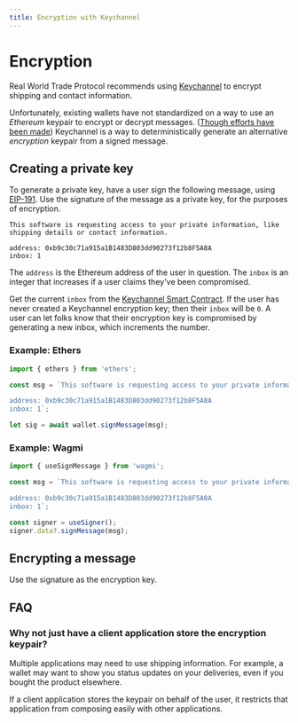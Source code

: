 ```yaml
---
title: Encryption with Keychannel
---
```


# Encryption

Real World Trade Protocol recommends using [Keychannel](https://github.com/rwtp/keychannel) to encrypt shipping and contact information.

Unfortunately, existing wallets have not standardized on a way to use an _Ethereum_ keypair to encrypt or decrypt messages. ([Though efforts have been made](https://github.com/ethereum/EIPs/pull/1098)) Keychannel is a way to deterministically generate an alternative _encryption_ keypair from a signed message.

## Creating a private key

To generate a private key, have a user sign the following message, using [EIP-191](https://eips.ethereum.org/EIPS/eip-191). Use the signature of the message as a private key, for the purposes of encryption.

```
This software is requesting access to your private information, like shipping details or contact information.

address: 0xb9c30c71a915a1B1483D803dd90273f12b8F5A8A
inbox: 1
```

The `address` is the Ethereum address of the user in question. The `inbox` is an integer that increases if a user claims they've been compromised.

Get the current `inbox` from the [Keychannel Smart Contract](https://github.com/rwtp/keychannel/blob/main/src/Keychannel.sol). If the user has never created a Keychannel encryption key; then their `inbox` will be `0`. A user can let folks know that their encryption key is compromised by generating a new inbox, which increments the number.

### Example: Ethers

```typescript
import { ethers } from 'ethers';

const msg = `This software is requesting access to your private information, like shipping details or contact information.

address: 0xb9c30c71a915a1B1483D803dd90273f12b8F5A8A
inbox: 1`;

let sig = await wallet.signMessage(msg);
```

### Example: Wagmi

```typescript
import { useSignMessage } from 'wagmi';

const msg = `This software is requesting access to your private information, like shipping details or contact information.

address: 0xb9c30c71a915a1B1483D803dd90273f12b8F5A8A
inbox: 1`;

const signer = useSigner();
signer.data?.signMessage(msg);
```

## Encrypting a message

Use the signature as the encryption key.

##

## FAQ

### Why not just have a client application store the encryption keypair?

Multiple applications may need to use shipping information. For example, a wallet may want to show you status updates on your deliveries, even if you bought the product elsewhere.

If a client application stores the keypair on behalf of the user, it restricts that application from composing easily with other applications.
